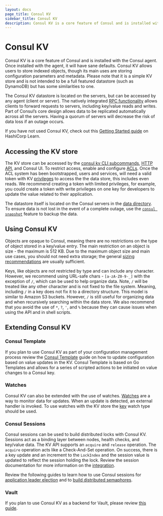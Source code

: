 ```yaml
---
layout: docs
page_title: Consul KV
sidebar_title: Consul KV
description: Consul KV is a core feature of Consul and is installed with the Consul agent.
---
```


# Consul KV

Consul KV is a core feature of Consul and is installed with the Consul agent.
Once installed with the agent, it will have sane defaults. Consul KV allows
users to store indexed objects, though its main uses are storing configuration
parameters and metadata. Please note that it is a simple KV store and is not
intended to be a full featured datastore (such as DynamoDB) but has some
similarities to one.

The Consul KV datastore is located on the servers, but can be accessed by any
agent (client or server). The natively integrated [RPC
functionality](/docs/internals/architecture) allows clients to forward
requests to servers, including key/value reads and writes. Part of Consul’s
core design allows data to be replicated automatically across all the servers.
Having a quorum of servers will decrease the risk of data loss if an outage
occurs.

If you have not used Consul KV, check out this [Getting Started
guide](https://learn.hashicorp.com/consul/getting-started/kv?utm_source=consul.io&utm_medium=docs) on HashiCorp
Learn.

## Accessing the KV store

The KV store can be accessed by the [consul kv CLI
subcommands](/docs/commands/kv), [HTTP API](/api/kv), and Consul UI.
To restrict access, enable and configure
[ACLs](https://learn.hashicorp.com/consul/security-networking/production-acls).
Once the ACL system has been bootstrapped, users and services, will need a
valid token with KV [privileges](/docs/agent/acl-rules#key-value-rules) to
access the the data store, this includes even reads. We recommend creating a
token with limited privileges, for example, you could create a token with write
privileges on one key for developers to update the value related to their
application.

The datastore itself is located on the Consul servers in the [data
directory](/docs/agent/options#_data_dir). To ensure data is not lost in
the event of a complete outage, use the [`consul snapshot`](/docs/commands/snapshot/restore) feature to backup the data.

## Using Consul KV

Objects are opaque to Consul, meaning there are no restrictions on the type of
object stored in a key/value entry. The main restriction on an object is size -
the maximum is 512 KB. Due to the maximum object size and main use cases, you
should not need extra storage; the general [sizing
recommendations](https://www.consul.io/docs/agent/options#kv_max_value_size)
are usually sufficient.

Keys, like objects are not restricted by type and can include any character.
However, we recommend using URL-safe chars - `[a-zA-Z0-9-_]` with the
exception of `/`, which can be used to help organize data. Note, `/` will be
treated like any other character and is not fixed to the file system. Meaning,
including `/` in a key does not fix it to a directory structure. This model is
similar to Amazon S3 buckets. However, `/` is still useful for organizing data
and when recursively searching within the data store. We also recommend that
you avoid the use of `*`, `?`, `'`, and `%` because they can cause issues when
using the API and in shell scripts.

## Extending Consul KV

### Consul Template

If you plan to use Consul KV as part of your configuration management process
review the [Consul
Template](https://learn.hashicorp.com/consul/developer-configuration/consul-template)
guide on how to update configuration based on value updates in the KV. Consul
Template is based on Go Templates and allows for a series of scripted actions
to be initiated on value changes to a Consul key.

### Watches

Consul KV can also be extended with the use of watches.
[Watches](/docs/agent/watches) are a way to monitor data for updates. When
an update is detected, an external handler is invoked. To use watches with the
KV store the [key](/docs/agent/watches#key) watch type should be used.

### Consul Sessions

Consul sessions can be used to build distributed locks with Consul KV. Sessions
act as a binding layer between nodes, health checks, and key/value data. The KV
API supports an `acquire` and `release` operation. The `acquire` operation acts
like a Check-And-Set operation. On success, there is a key update and an
increment to the `LockIndex` and the session value is updated to reflect the
session holding the lock. Review the session documentation for more information
on the [integration](/docs/internals/sessions#k-v-integration).

Review the following guides to learn how to use Consul sessions for [application leader election](https://learn.hashicorp.com/consul/developer-configuration/elections) and
to [build distributed semaphores](https://learn.hashicorp.com/consul/developer-configuration/semaphore).

### Vault

If you plan to use Consul KV as a backend for Vault, please review [this
guide](https://learn.hashicorp.com/vault/operations/ops-vault-ha-consul).
